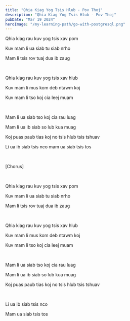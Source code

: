 ```yaml
---
title: "Qhia Kiag Yog Tsis Hlub - Pov Thoj"
description: "Qhia Kiag Yog Tsis Hlub - Pov Thoj"
pubDate: "Mar 19 2024"
heroImage: "/my-learning-path/go-with-postgresql.png"
---
```


Qhia kiag rau kuv yog tsis xav pom

Kuv mam li ua siab tu siab nrho

Mam li tsis rov tuaj dua ib zaug

<br />

Qhia kiag rau kuv yog tsis xav hlub

Kuv mam li mus kom deb ntawm koj

Kuv mam li tso koj cia leej muam

<br />

Mam li ua siab tso koj cia rau luag

Mam li ua ib siab so lub kua muag

Koj puas paub tias koj no tsis hlub tsis tshuav

Li ua ib siab tsis nco mam ua siab tsis tos

<br />

[Chorus]

<br />

Qhia kiag rau kuv yog tsis xav pom

Kuv mam li ua siab tu siab nrho

Mam li tsis rov tuaj dua ib zaug

<br />

Qhia kiag rau kuv yog tsis xav hlub

Kuv mam li mus kom deb ntawm koj

Kuv mam li tso koj cia leej muam

<br />

Mam li ua siab tso koj cia rau luag

Mam li ua ib siab so lub kua muag

Koj puas paub tias koj no tsis hlub tsis tshuav

<br />

Li ua ib siab tsis nco

Mam ua siab tsis tos
